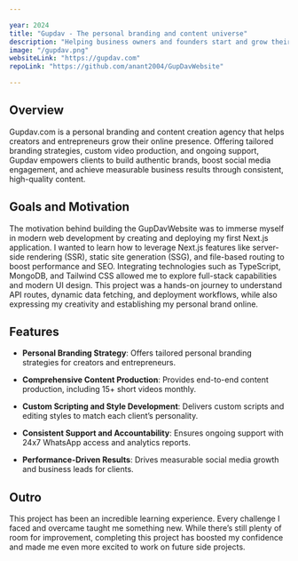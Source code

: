 ```yaml
---

year: 2024
title: "Gupdav - The personal branding and content universe"
description: "Helping business owners and founders start and grow their content to put themselves out and define a face for everything they do."
image: "/gupdav.png"
websiteLink: "https://gupdav.com"
repoLink: "https://github.com/anant2004/GupDavWebsite"

---
```


## Overview

Gupdav.com is a personal branding and content creation agency that helps creators and entrepreneurs grow their online presence. Offering tailored branding strategies, custom video production, and ongoing support, Gupdav empowers clients to build authentic brands, boost social media engagement, and achieve measurable business results through consistent, high-quality content.


## Goals and Motivation

The motivation behind building the GupDavWebsite was to immerse myself in modern web development by creating and deploying my first Next.js application. I wanted to learn how to leverage Next.js features like server-side rendering (SSR), static site generation (SSG), and file-based routing to boost performance and SEO. Integrating technologies such as TypeScript, MongoDB, and Tailwind CSS allowed me to explore full-stack capabilities and modern UI design. This project was a hands-on journey to understand API routes, dynamic data fetching, and deployment workflows, while also expressing my creativity and establishing my personal brand online.

## Features
- **Personal Branding Strategy**: Offers tailored personal branding strategies for creators and entrepreneurs.

- **Comprehensive Content Production**: Provides end-to-end content production, including 15+ short videos monthly.

- **Custom Scripting and Style Development**: Delivers custom scripts and editing styles to match each client’s personality.

- **Consistent Support and Accountability**: Ensures ongoing support with 24x7 WhatsApp access and analytics reports.

- **Performance-Driven Results**: Drives measurable social media growth and business leads for clients.

## Outro

This project has been an incredible learning experience. Every challenge I faced and overcame taught me something new. While there’s still plenty of room for improvement, completing this project has boosted my confidence and made me even more excited to work on future side projects.